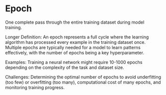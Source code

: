 # Epoch

One complete pass through the entire training dataset during model training.

Longer Definition: An epoch represents a full cycle where the learning algorithm has processed every example in the training dataset once. Multiple epochs are typically needed for a model to learn patterns effectively, with the number of epochs being a key hyperparameter.

Examples: Training a neural network might require 10-1000 epochs depending on the complexity of the task and dataset size.

Challenges: Determining the optimal number of epochs to avoid underfitting (too few) or overfitting (too many), computational cost of many epochs, and monitoring training progress.